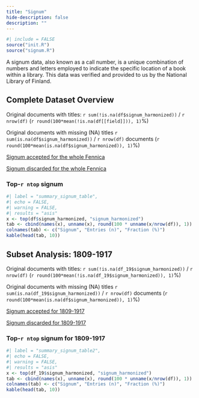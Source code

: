 ```yaml
---
title: "Signum"
hide-description: false
description: ""
---
```


```r
#| include = FALSE
source("init.R")
source("signum.R")
```

A signum data, also known as a call number, is a unique combination of numbers and letters employed to indicate the specific location of a book within a library. This data was verified and provided to us by the National Library of Finland.

## Complete Dataset Overview

[Unique accepted entries]: `r length(unique(df$signum_harmonized))`

Original documents with titles: `r sum(!is.na(df$signum_harmonized))` / `r nrow(df)` (`r round(100*mean(!is.na(df[[field]])), 1)`%)

Original documents with missing (NA) titles `r sum(is.na(df$signum_harmonized))` / `r nrow(df)` documents (`r round(100*mean(is.na(df$signum_harmonized)), 1)`%)

[Signum accepted for the whole Fennica](dataTable/data_table.html?path=https://a3s.fi/swift/v1/AUTH_3c0ccb602fa24298a6fe3ae224ca022f/fennica-container/output.tables/output.tables/signum_accepted.csv)

[Signum discarded for the whole Fennica](dataTable/data_table.html?path=https://a3s.fi/swift/v1/AUTH_3c0ccb602fa24298a6fe3ae224ca022f/fennica-container/output.tables/signum_discarded.csv)

### Top-`r ntop` signum

```r
#| label = "summary_signum_table",
#| echo = FALSE,
#| warning = FALSE,
#| results = "asis"
x <- top(df$signum_harmonized, "signum_harmonized")
tab <- cbind(names(x), unname(x), round(100 * unname(x/nrow(df)), 1))
colnames(tab) <- c("Signum", "Entries (n)", "Fraction (%)")
kable(head(tab, 10))
```

## Subset Analysis: 1809-1917

Original documents with titles: `r sum(!is.na(df_19$signum_harmonized))` / `r nrow(df)` (`r round(100*mean(!is.na(df_19$signum_harmonized)), 1)`%)

Original documents with missing (NA) titles `r sum(is.na(df_19$signum_harmonized))` / `r nrow(df)` documents (`r round(100*mean(is.na(df$signum_harmonized)), 1)`%)

[Signum accepted for 1809-1917](dataTable/data_table.html?path=https://a3s.fi/swift/v1/AUTH_3c0ccb602fa24298a6fe3ae224ca022f/fennica-container/output.tables/signum_accepted_19.csv)

[Signum discarded for 1809-1917](dataTable/data_table.html?path=https://a3s.fi/swift/v1/AUTH_3c0ccb602fa24298a6fe3ae224ca022f/fennica-container/output.tables/signum_discarded_19.csv)

### Top-`r ntop` signum for 1809-1917

```r
#| label = "summary_signum_table2",
#| echo = FALSE,
#| warning = FALSE,
#| results = "asis"
x <- top(df_19$signum_harmonized, "signum_harmonized")
tab <- cbind(names(x), unname(x), round(100 * unname(x/nrow(df)), 1))
colnames(tab) <- c("Signum", "Entries (n)", "Fraction (%)")
kable(head(tab, 10))
```

